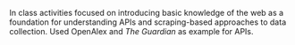 In class activities focused on introducing basic knowledge of the web as a foundation for understanding APIs and scraping-based approaches to data collection. Used OpenAlex and *The Guardian* as example for APIs.